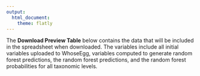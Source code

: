 ```yaml
---
output:
  html_document:
    theme: flatly
---
```


The **Download Preview Table** below contains the data that will be included in the spreadsheet when downloaded. The variables include all initial variables uploaded to WhoseEgg, variables computed to generate random forest predictions, the random forest predictions, and the random forest probabilities for all taxonomic levels.